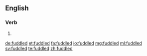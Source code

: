 ==English==

===Verb===
{{head|en}}

# {{en-past of|fuddle}}

[[de:fuddled]]
[[et:fuddled]]
[[fa:fuddled]]
[[io:fuddled]]
[[mg:fuddled]]
[[ml:fuddled]]
[[sv:fuddled]]
[[te:fuddled]]
[[zh:fuddled]]